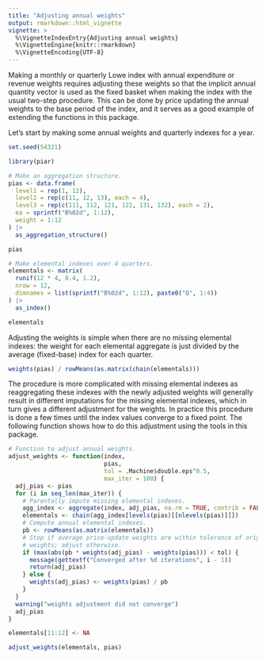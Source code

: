 ```yaml
---
title: "Adjusting annual weights"
output: rmarkdown::html_vignette
vignette: >
  %\VignetteIndexEntry{Adjusting annual weights}
  %\VignetteEngine{knitr::rmarkdown}
  %\VignetteEncoding{UTF-8}
---
```


Making a monthly or quarterly Lowe index with annual expenditure or revenue
weights requires adjusting these weights so that the implicit annual quantity vector
is used as the fixed basket when making the index with the usual two-step procedure. This
can be done by price updating the annual weights to the base period of the index,
and it serves as a good example of extending the functions in this package.

Let's start by making some annual weights and quarterly indexes for a year.

```r
set.seed(54321)

library(piar)

# Make an aggregation structure.
pias <- data.frame(
  level1 = rep(1, 12),
  level2 = rep(c(11, 12, 13), each = 4),
  level3 = rep(c(111, 112, 121, 122, 131, 132), each = 2),
  ea = sprintf("B%02d", 1:12),
  weight = 1:12
) |>
  as_aggregation_structure()

pias

# Make elemental indexes over 4 quarters.
elementals <- matrix(
  runif(12 * 4, 0.4, 1.2),
  nrow = 12,
  dimnames = list(sprintf("B%02d", 1:12), paste0("Q", 1:4))
) |>
  as_index()

elementals
```

Adjusting the weights is simple when there are no missing elemental indexes: the weight
for each elemental aggregate is just divided by the average (fixed-base) index
for each quarter.

```r
weights(pias) / rowMeans(as.matrix(chain(elementals)))
```

The procedure is more complicated with missing elemental indexes
as reaggregating these indexes with the newly adjusted weights will generally result
in different imputations for the missing elemental indexes, which in turn gives a
different adjustment for the weights. In practice this procedure is done a few times
until the index values converge to a fixed point. The following function shows how
to do this adjustment using the tools in this package.

```r
# Function to adjust annual weights.
adjust_weights <- function(index,
                           pias,
                           tol = .Machine$double.eps^0.5,
                           max_iter = 100) {
  adj_pias <- pias
  for (i in seq_len(max_iter)) {
    # Parentally impute missing elemental indexes.
    agg_index <- aggregate(index, adj_pias, na.rm = TRUE, contrib = FALSE)
    elementals <- chain(agg_index[levels(pias)[[nlevels(pias)]]])
    # Compute annual elemental indexes.
    pb <- rowMeans(as.matrix(elementals))
    # Stop if average price-update weights are within tolerance of original
    # weights; adjust otherwise.
    if (max(abs(pb * weights(adj_pias) - weights(pias))) < tol) {
      message(gettextf("Converged after %d iterations", i - 1))
      return(adj_pias)
    } else {
      weights(adj_pias) <- weights(pias) / pb
    }
  }
  warning("weights adjustment did not converge")
  adj_pias
}
```

```r
elementals[11:12] <- NA

adjust_weights(elementals, pias)
```
